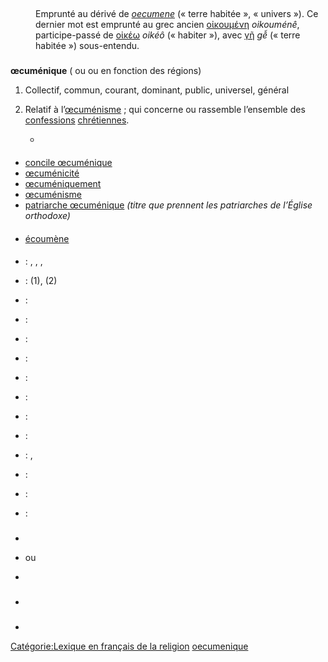 == {{langue|fr}} ==
=== {{S|étymologie}} ===
: Emprunté au {{étyl|la|fr|mot=oecumenicus|sens=universel}} dérivé de ''[[oecumene]]'' (« terre habitée », « univers »). Ce dernier mot est emprunté au grec ancien [[οἰκουμένη]] ''oikouménê'', participe-passé de [[οἰκέω]] ''oikéô'' (« habiter »), avec [[γῆ]] ''gễ'' (« terre habitée ») sous-entendu.

=== {{S|adjectif|fr}} ===
{{fr-rég|mf=oui|e.ky.me.nik}}
'''œcuménique''' ({{pron|e.ky.me.nik|fr}} ou {{pron|œ.ky.me.nik|fr}} ou {{pron|ø.ky.me.nik|fr}} en fonction des régions) {{mf}}
# Collectif, commun, courant, dominant, public, universel, général 
# {{lexique|religion|fr}} Relatif à l’[[œcuménisme]] ; qui concerne ou rassemble l’ensemble des [[confession]]s [[chrétien]]nes.
#* {{exemple | lang=fr
 | Je ne sais pas pourquoi les bordels sont si souvent situés dans des rues aux noms aussi '''œcuméniques'''… L’hommage du vice à la vertu, sans doute.
 | source={{ouvrage |prénom=Pierre |nom=Lemaître |titre=Au revoir là-haut |éditeur=Albin Michel |lieu=Paris |année=2013}}, page 510}}

==== {{S|dérivés}} ====
* [[concile œcuménique]]
* [[œcuménicité]]
* [[œcuméniquement]]
* [[œcuménisme]]
* [[patriarche œcuménique]] ''(titre que prennent les patriarches de l’Église orthodoxe)''

==== {{S|apparentés}} ====
* [[écoumène]]

==== {{S|traductions}} ====
{{trad-début}}
* {{T|en}} : {{trad+|en|ecumenic}}, {{trad+|en|oecumenic}}, {{trad+|en|ecumenical}}, {{trad+|en|oecumenical}}
* {{T|hr}} : {{trad-|hr|svjetski}} (1), {{trad-|hr|ekumenski}} (2)
* {{T|da}} : {{trad-|da|økumeni}}
* {{T|es}} : {{trad+|es|ecuménico}}
* {{T|eo}} : {{trad-|eo|ekumena}}
* {{T|fi}} : {{trad+|fi|ekumenia}}
* {{T|el}} : {{trad+|el|οικουμενικός|R=ikumenikós}}
* {{T|hu}} : {{trad-|hu|ökumenizmus}}
* {{T|it}} : {{trad+|it|ecumenico}}
* {{T|nl}} : {{trad+|nl|oecumene}}
* {{T|pl}} : {{trad+|pl|ekumeniczny}}, {{trad+|pl|powszechny}}
* {{T|pt}} : {{trad+|pt|ecumênico}}
* {{T|ru}} : {{trad+|ru|экуменический|tr=ekumeničeskij}}
* {{T|sr}} : {{trad-|sr|eкуменизам}}
{{trad-fin}}

=== {{S|prononciation}} ===
* {{pron-rimes|e.ky.me.nik|fr}}
* {{pron|e.ky.me.nik|fr}} ou {{pron|ø.ky.me.nik|fr}}
* {{écouter|Lyon (France)|e.ky.me.nik|lang=fr|audio=LL-Q150 (fra)-WikiLucas00-œcuménique.wav}}


==== {{S|notes}} ====
: {{note-fr-prononciation-œ}}

=== {{S|voir aussi}} ===
* {{WP|Œcuménisme}}

=== {{S|références}} ===
* {{Import:DAF8}}

[[Catégorie:Lexique en français de la religion]]
[[Catégorie:œ en français|oecumenique]]
